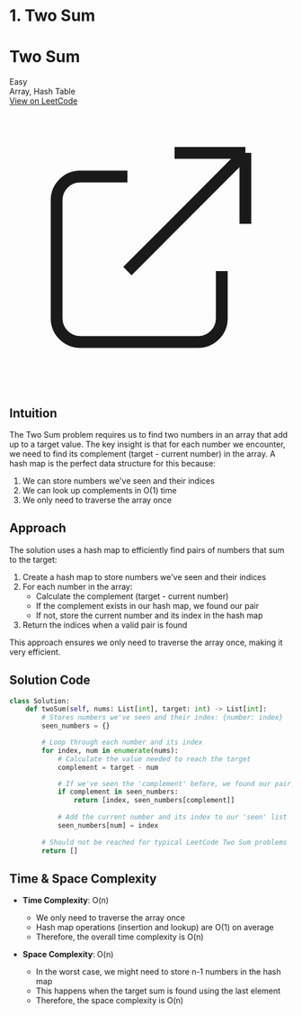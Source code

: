# 1. Two Sum

<div className="p-4 my-6 border rounded-lg shadow-md bg-white dark:bg-gray-800 border-gray-200 dark:border-gray-700">
  <div className="flex justify-between items-center mb-2">
    <h1 className="text-2xl font-bold">Two Sum</h1>
    <span className="px-2 py-1 text-xs font-medium rounded-full bg-green-100 text-green-800 dark:bg-green-900 dark:text-green-200">Easy</span>
  </div>
  <div className="mb-4 text-gray-600 dark:text-gray-300">
    Array, Hash Table
  </div>
  <a 
    href="https://leetcode.com/problems/two-sum/" 
    target="_blank" 
    rel="noopener noreferrer"
    className="inline-flex items-center px-4 py-2 text-sm font-medium text-white bg-blue-600 rounded-lg hover:bg-blue-700 focus:ring-4 focus:outline-none focus:ring-blue-300 dark:bg-blue-500 dark:hover:bg-blue-600 dark:focus:ring-blue-700"
  >
    View on LeetCode
    <svg className="w-4 h-4 ml-2" fill="none" stroke="currentColor" viewBox="0 0 24 24" xmlns="http://www.w3.org/2000/svg">
      <path strokeLinecap="round" strokeLinejoin="round" strokeWidth="2" d="M10 6H6a2 2 0 00-2 2v10a2 2 0 002 2h10a2 2 0 002-2v-4M14 4h6m0 0v6m0-6L10 14"></path>
    </svg>
  </a>
</div>

## Intuition

The Two Sum problem requires us to find two numbers in an array that add up to a target value. The key insight is that for each number we encounter, we need to find its complement (target - current number) in the array. A hash map is the perfect data structure for this because:
1. We can store numbers we've seen and their indices
2. We can look up complements in O(1) time
3. We only need to traverse the array once

## Approach

The solution uses a hash map to efficiently find pairs of numbers that sum to the target:

1. Create a hash map to store numbers we've seen and their indices
2. For each number in the array:
   - Calculate the complement (target - current number)
   - If the complement exists in our hash map, we found our pair
   - If not, store the current number and its index in the hash map
3. Return the indices when a valid pair is found

This approach ensures we only need to traverse the array once, making it very efficient.

## Solution Code

```python
class Solution:
    def twoSum(self, nums: List[int], target: int) -> List[int]:
        # Stores numbers we've seen and their index: {number: index}
        seen_numbers = {} 

        # Loop through each number and its index
        for index, num in enumerate(nums):
            # Calculate the value needed to reach the target
            complement = target - num

            # If we've seen the 'complement' before, we found our pair!
            if complement in seen_numbers:
                return [index, seen_numbers[complement]]
            
            # Add the current number and its index to our 'seen' list
            seen_numbers[num] = index
        
        # Should not be reached for typical LeetCode Two Sum problems
        return []
```

## Time & Space Complexity

- **Time Complexity**: O(n)
  - We only need to traverse the array once
  - Hash map operations (insertion and lookup) are O(1) on average
  - Therefore, the overall time complexity is O(n)

- **Space Complexity**: O(n)
  - In the worst case, we might need to store n-1 numbers in the hash map
  - This happens when the target sum is found using the last element
  - Therefore, the space complexity is O(n)